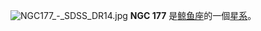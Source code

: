 {{NGCInfoBox|NGCID=NGC 177|發現者=法蘭克·穆勒|發現日期=1886年-月-日|其他編號=ESO 474-6,MCG -4-2-28,AM 0035-224|曆元=J2000.0|赤經=37分34.3秒|赤緯=-22°32'57"|星座=鲸鱼座|星體=星系|星等=13.3|表面亮度=|藍等=14.1}}
[[File:NGC177_-_SDSS_DR14.jpg|thumb]]
'''NGC 177''' 是[[鲸鱼座|鲸鱼座]]的一個[[星系|星系]]。

{{NGCReference|177}}
{{Catalogs|NGC=177}}

{{Galaxy-stub}}